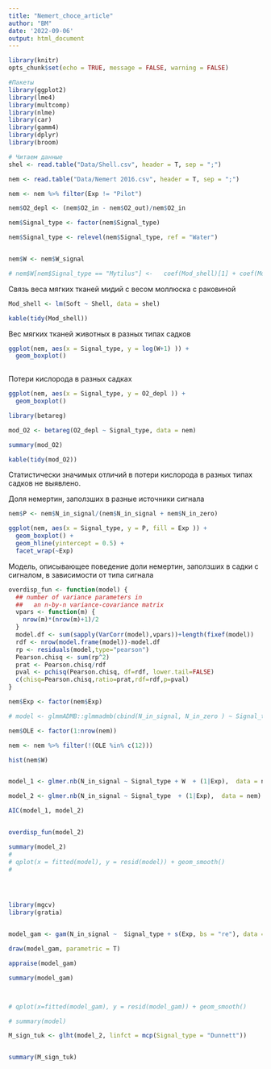 ```yaml
---
title: "Nemert_choce_article"
author: "ВМ"
date: '2022-09-06'
output: html_document
---
```


```r
library(knitr)
opts_chunk$set(echo = TRUE, message = FALSE, warning = FALSE)
```




```r

#Пакеты
library(ggplot2)
library(lme4)
library(multcomp)
library(nlme)
library(car)
library(gamm4)
library(dplyr)
library(broom)

```


```r
# Читаем данные
shel <- read.table("Data/Shell.csv", header = T, sep = ";")

nem <- read.table("Data/Nemert 2016.csv", header = T, sep = ";")

nem <- nem %>% filter(Exp != "Pilot")

nem$O2_depl <- (nem$O2_in - nem$O2_out)/nem$O2_in

nem$Signal_type <- factor(nem$Signal_type)

nem$Signal_type <- relevel(nem$Signal_type, ref = "Water")


nem$W <- nem$W_signal

# nem$W[nem$Signal_type == "Mytilus"] <-   coef(Mod_shell)[1] + coef(Mod_shell)[2] *  nem$W[nem$Signal_type == "Mytilus"]


```




Связь веса мягких тканей мидий с весом моллюска с раковиной

```r

Mod_shell <- lm(Soft ~ Shell, data = shel)

kable(tidy(Mod_shell))
```



Вес мягких тканей животных в разных типах садков

```r
ggplot(nem, aes(x = Signal_type, y = log(W+1) )) + 
  geom_boxplot() 
  
```


Потери кислорода в разных садках

```r
ggplot(nem, aes(x = Signal_type, y = O2_depl )) + 
  geom_boxplot() 


```


```r
library(betareg)

mod_O2 <- betareg(O2_depl ~ Signal_type, data = nem)

summary(mod_O2)

kable(tidy(mod_O2))
```

Статистически значимых отличий в потери кислорода в разных типах садков не выявлено.



Доля немертин, заползших в разные источники сигнала

```r
nem$P <- nem$N_in_signal/(nem$N_in_signal + nem$N_in_zero)

ggplot(nem, aes(x = Signal_type, y = P, fill = Exp )) + 
  geom_boxplot() +
  geom_hline(yintercept = 0.5) +
  facet_wrap(~Exp)


```

Модель, описывающее поведение доли немертин, заползших в садки с сигналом, в зависимости от типа сигнала


```r


overdisp_fun <- function(model) {
  ## number of variance parameters in
  ##   an n-by-n variance-covariance matrix
  vpars <- function(m) {
    nrow(m)*(nrow(m)+1)/2
  }
  model.df <- sum(sapply(VarCorr(model),vpars))+length(fixef(model))
  rdf <- nrow(model.frame(model))-model.df
  rp <- residuals(model,type="pearson")
  Pearson.chisq <- sum(rp^2)
  prat <- Pearson.chisq/rdf
  pval <- pchisq(Pearson.chisq, df=rdf, lower.tail=FALSE)
  c(chisq=Pearson.chisq,ratio=prat,rdf=rdf,p=pval)
}

```


```r

nem$Exp <- factor(nem$Exp)

# model <- glmmADMB::glmmadmb(cbind(N_in_signal, N_in_zero ) ~ Signal_type  + (1|Exp),  data = nem, family = "betabinomial")

nem$OLE <- factor(1:nrow(nem))

nem <- nem %>% filter(!(OLE %in% c(12))) 

hist(nem$W)


model_1 <- glmer.nb(N_in_signal ~ Signal_type + W  + (1|Exp),  data = nem)

model_2 <- glmer.nb(N_in_signal ~ Signal_type  + (1|Exp),  data = nem)

AIC(model_1, model_2)


overdisp_fun(model_2)

summary(model_2)
# 
# qplot(x = fitted(model), y = resid(model)) + geom_smooth()
# 




library(mgcv)
library(gratia)


model_gam <- gam(N_in_signal ~  Signal_type + s(Exp, bs = "re"), data = nem, family = "nb"  )

draw(model_gam, parametric = T)

appraise(model_gam)

summary(model_gam)



# qplot(x=fitted(model_gam), y = resid(model_gam)) + geom_smooth()

# summary(model)

```

```r

M_sign_tuk <- glht(model_2, linfct = mcp(Signal_type = "Dunnett"))


summary(M_sign_tuk)

```






